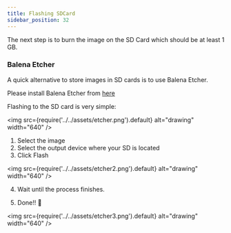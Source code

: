 ```yaml
---
title: Flashing SDCard
sidebar_position: 32
---
```


The next step is to burn the image on the SD Card which should be at least 1 GB.

### Balena Etcher

A quick alternative to store images in SD cards is to use Balena Etcher.

Please install Balena Etcher from [here](https://www.balena.io/etcher/)

Flashing to the SD card is very simple:

<img
  src={require('../../assets/etcher.png').default}
  alt="drawing"
  width="640"
/>

1. Select the image
2. Select the output device where your SD is located
3. Click Flash

<img
  src={require('../../assets/etcher2.png').default}
  alt="drawing"
  width="640"
/>

4. Wait until the process finishes.

5. Done!! :tada:

<img
  src={require('../../assets/etcher3.png').default}
  alt="drawing"
  width="640"
/>
